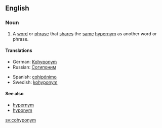 ==English==

===Noun===
{{en-noun}}

#A [[word]] or [[phrase]] that [[share]]s the [[same]] [[hypernym]] as another word or phrase.

====Translations====
{{top}}
* German: [[Kohyponym]]
* Russian: [[Согипоним]]
{{mid}}
* Spanish: [[cohipónimo]] {{m}}
* Swedish: [[kohyponym]] {{c}}
{{bottom}}

====See also====
* [[hypernym]]
* [[hyponym]]

[[sv:cohyponym]]